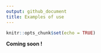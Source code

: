 ```yaml
---
output: github_document
title: Examples of use
---
```


```r
knitr::opts_chunk$set(echo = TRUE)
```

**Coming soon !**